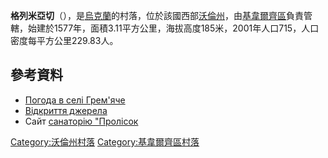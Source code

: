 {{coord|50|50|13|N|25|55|48|E|scale:30000|display=title}}

'''格列米亞切'''（{{lang-uk|Грем'яче}}），是[[烏克蘭|烏克蘭]]的村落，位於該國西部[[沃倫州|沃倫州]]，由[[基韋爾齊區|基韋爾齊區]]負責管轄，始建於1577年，面積3.11平方公里，海拔高度185米，2001年人口715，人口密度每平方公里229.83人。

==參考資料==
* [http://weather.in.ua/ua/volynskaja/5856 Погода в селі Грем'яче] {{Wayback|url=http://weather.in.ua/ua/volynskaja/5856 |date=20170106105300 }}
* [http://www.youtube.com/watch?v=cvOLVWGk0O0#t=22 Відкриття джерела] {{Wayback|url=http://www.youtube.com/watch?v=cvOLVWGk0O0#t=22 |date=20161007144607 }}
* Сайт [https://web.archive.org/web/20160409165718/http://www.prolisok.info/index.php?option=com_content&view=article&id=43&Itemid=26%7C%D0%A1%D0%B0%D0%B9%D1%82 санаторію "Пролісок]

[[Category:沃倫州村落|Category:沃倫州村落]]
[[Category:基韋爾齊區村落|Category:基韋爾齊區村落]]


{{Volyn-geo-stub}}